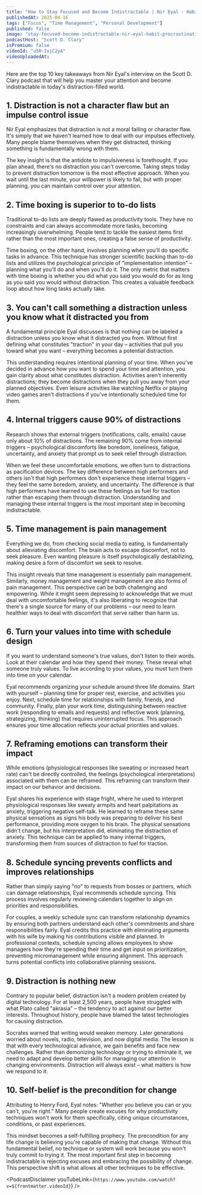 ```yaml
---
title: "How to Stay Focused and Become Indistractable | Nir Eyal - Habit & Procrastination Expert"
publishedAt: 2025-04-16
tags: ["Focus", "Time Management", "Personal Development"]
published: false
image: "stay-focused-become-indistractable-nir-eyal-habit-procrastination-expert.jpg"
podcastHost: "Scott D. Clary"
isPremium: false
videoId: "u5R-IxjC2yA"
videoUploadedAt:
---
```



<PodcastSummaryPageLayout frontmatter={frontmatter}>

Here are the top 10 key takeaways from Nir Eyal's interview on the Scott D. Clary podcast that will help you master your attention and become indistractable in today's distraction-filled world.

## 1. Distraction is not a character flaw but an impulse control issue

Nir Eyal emphasizes that distraction is not a moral failing or character flaw. It's simply that we haven't learned how to deal with our impulses effectively. Many people blame themselves when they get distracted, thinking something is fundamentally wrong with them.

The key insight is that the antidote to impulsiveness is forethought. If you plan ahead, there's no distraction you can't overcome. Taking steps today to prevent distraction tomorrow is the most effective approach. When you wait until the last minute, your willpower is likely to fail, but with proper planning, you can maintain control over your attention.

## 2. Time boxing is superior to to-do lists

Traditional to-do lists are deeply flawed as productivity tools. They have no constraints and can always accommodate more tasks, becoming increasingly overwhelming. People tend to tackle the easiest items first rather than the most important ones, creating a false sense of productivity.

Time boxing, on the other hand, involves planning when you'll do specific tasks in advance. This technique has stronger scientific backing than to-do lists and utilizes the psychological principle of "implementation intention" – planning what you'll do and when you'll do it. The only metric that matters with time boxing is whether you did what you said you would do for as long as you said you would without distraction. This creates a valuable feedback loop about how long tasks actually take.

## 3. You can't call something a distraction unless you know what it distracted you from

A fundamental principle Eyal discusses is that nothing can be labeled a distraction unless you know what it distracted you from. Without first defining what constitutes "traction" in your day – activities that pull you toward what you want – everything becomes a potential distraction.

This understanding requires intentional planning of your time. When you've decided in advance how you want to spend your time and attention, you gain clarity about what constitutes distraction. Activities aren't inherently distractions; they become distractions when they pull you away from your planned objectives. Even leisure activities like watching Netflix or playing video games aren't distractions if you've intentionally scheduled time for them.

## 4. Internal triggers cause 90% of distractions

Research shows that external triggers (notifications, calls, emails) cause only about 10% of distractions. The remaining 90% come from internal triggers – psychological discomforts like boredom, loneliness, fatigue, uncertainty, and anxiety that prompt us to seek relief through distraction.

When we feel these uncomfortable emotions, we often turn to distractions as pacification devices. The key difference between high performers and others isn't that high performers don't experience these internal triggers – they feel the same boredom, anxiety, and uncertainty. The difference is that high performers have learned to use these feelings as fuel for traction rather than escaping them through distraction. Understanding and managing these internal triggers is the most important step in becoming indistractable.

## 5. Time management is pain management

Everything we do, from checking social media to eating, is fundamentally about alleviating discomfort. The brain acts to escape discomfort, not to seek pleasure. Even wanting pleasure is itself psychologically destabilizing, making desire a form of discomfort we seek to resolve.

This insight reveals that time management is essentially pain management. Similarly, money management and weight management are also forms of pain management. This perspective can be both challenging and empowering. While it might seem depressing to acknowledge that we must deal with uncomfortable feelings, it's also liberating to recognize that there's a single source for many of our problems – our need to learn healthier ways to deal with discomfort that serve rather than harm us.

## 6. Turn your values into time with schedule design

If you want to understand someone's true values, don't listen to their words. Look at their calendar and how they spend their money. These reveal what someone truly values. To live according to your values, you must turn them into time on your calendar.

Eyal recommends organizing your schedule around three life domains. Start with yourself – planning time for proper rest, exercise, and activities you enjoy. Next, schedule time for relationships with family, friends, and community. Finally, plan your work time, distinguishing between reactive work (responding to emails and requests) and reflective work (planning, strategizing, thinking) that requires uninterrupted focus. This approach ensures your time allocation reflects your actual priorities and values.

## 7. Reframing emotions can transform their impact

While emotions (physiological responses like sweating or increased heart rate) can't be directly controlled, the feelings (psychological interpretations) associated with them can be reframed. This reframing can transform their impact on our behavior and decisions.

Eyal shares his experience with stage fright, where he used to interpret physiological responses like sweaty armpits and heart palpitations as anxiety, triggering negative self-talk. He learned to reframe these same physical sensations as signs his body was preparing to deliver his best performance, providing more oxygen to his brain. The physical sensations didn't change, but his interpretation did, eliminating the distraction of anxiety. This technique can be applied to many internal triggers, transforming them from sources of distraction to fuel for traction.

## 8. Schedule syncing prevents conflicts and improves relationships

Rather than simply saying "no" to requests from bosses or partners, which can damage relationships, Eyal recommends schedule syncing. This process involves regularly reviewing calendars together to align on priorities and responsibilities.

For couples, a weekly schedule sync can transform relationship dynamics by ensuring both partners understand each other's commitments and share responsibilities fairly. Eyal credits this practice with eliminating arguments with his wife by making his contributions visible and planned. In professional contexts, schedule syncing allows employees to show managers how they're spending their time and get input on prioritization, preventing micromanagement while ensuring alignment. This approach turns potential conflicts into collaborative planning sessions.

## 9. Distraction is nothing new

Contrary to popular belief, distraction isn't a modern problem created by digital technology. For at least 2,500 years, people have struggled with what Plato called "akrasia" – the tendency to act against our better interests. Throughout history, people have blamed the latest technologies for causing distraction.

Socrates warned that writing would weaken memory. Later generations worried about novels, radio, television, and now digital media. The lesson is that with every technological advance, we gain benefits and face new challenges. Rather than demonizing technology or trying to eliminate it, we need to adapt and develop better skills for managing our attention in changing environments. Distraction will always exist – what matters is how we respond to it.

## 10. Self-belief is the precondition for change

Attributing to Henry Ford, Eyal notes: "Whether you believe you can or you can't, you're right." Many people create excuses for why productivity techniques won't work for them specifically, citing unique circumstances, conditions, or past experiences.

This mindset becomes a self-fulfilling prophecy. The precondition for any life change is believing you're capable of making that change. Without this fundamental belief, no technique or system will work because you won't truly commit to trying it. The most important first step in becoming indistractable is rejecting excuses and embracing the possibility of change. This perspective shift is what allows all other techniques to be effective.

<PodcastDisclaimer
  youTubeLink={`https://www.youtube.com/watch?v=${frontmatter.videoId}`}
/>

</PodcastSummaryPageLayout>
